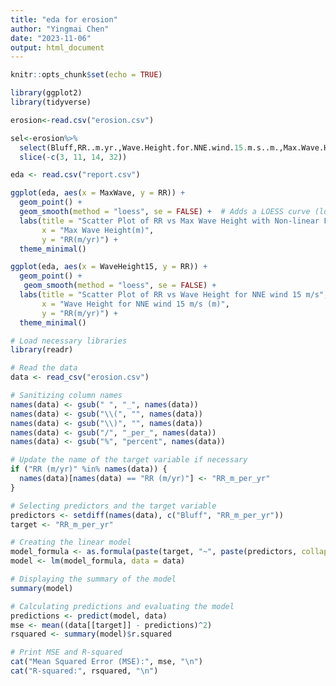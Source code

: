 ```yaml
---
title: "eda for erosion"
author: "Yingmai Chen"
date: "2023-11-06"
output: html_document
---
```


```r
knitr::opts_chunk$set(echo = TRUE)
```


```r
library(ggplot2)
library(tidyverse)
```


```r
erosion<-read.csv("erosion.csv")
```

```r
sel<-erosion%>%
  select(Bluff,RR..m.yr.,Wave.Height.for.NNE.wind.15.m.s..m.,Max.Wave.Height..m.)%>%
  slice(-c(3, 11, 14, 32))
```


```r
eda <- read.csv("report.csv")

ggplot(eda, aes(x = MaxWave, y = RR)) +
  geom_point() +
  geom_smooth(method = "loess", se = FALSE) +  # Adds a LOESS curve (local polynomial regression fitting)
  labs(title = "Scatter Plot of RR vs Max Wave Height with Non-linear Fitted Curve",
       x = "Max Wave Height(m)",
       y = "RR(m/yr)") +
  theme_minimal()
```

```r
ggplot(eda, aes(x = WaveHeight15, y = RR)) +
  geom_point() +
   geom_smooth(method = "loess", se = FALSE) + 
  labs(title = "Scatter Plot of RR vs Wave Height for NNE wind 15 m/s",
       x = "Wave Height for NNE wind 15 m/s (m)",
       y = "RR(m/yr)") +
  theme_minimal()
```
```r
# Load necessary libraries
library(readr)

# Read the data
data <- read_csv("erosion.csv")

# Sanitizing column names
names(data) <- gsub(" ", "_", names(data))
names(data) <- gsub("\\(", "", names(data))
names(data) <- gsub("\\)", "", names(data))
names(data) <- gsub("/", "_per_", names(data))
names(data) <- gsub("%", "percent", names(data))

# Update the name of the target variable if necessary
if ("RR (m/yr)" %in% names(data)) {
  names(data)[names(data) == "RR (m/yr)"] <- "RR_m_per_yr"
}

# Selecting predictors and the target variable
predictors <- setdiff(names(data), c("Bluff", "RR_m_per_yr"))
target <- "RR_m_per_yr"

# Creating the linear model
model_formula <- as.formula(paste(target, "~", paste(predictors, collapse = " + ")))
model <- lm(model_formula, data = data)

# Displaying the summary of the model
summary(model)

# Calculating predictions and evaluating the model
predictions <- predict(model, data)
mse <- mean((data[[target]] - predictions)^2)
rsquared <- summary(model)$r.squared

# Print MSE and R-squared
cat("Mean Squared Error (MSE):", mse, "\n")
cat("R-squared:", rsquared, "\n")


```

